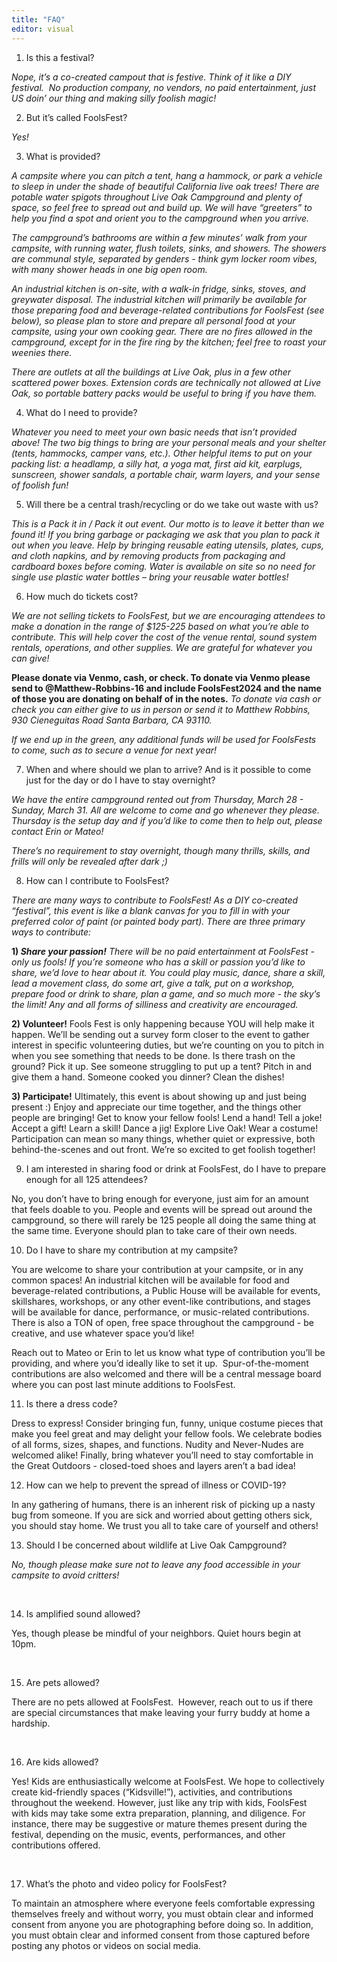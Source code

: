 ```yaml
---
title: "FAQ"
editor: visual
---
```


1.  Is this a festival?

*Nope, it's a co-created campout that is festive. Think of it like a DIY festival.  No production company, no vendors, no paid entertainment, just US doin' our thing and making silly foolish magic!* 

2.  But it's called FoolsFest?

*Yes!*

3.  What is provided?

*A campsite where you can pitch a tent, hang a hammock, or park a vehicle to sleep in under the shade of beautiful California live oak trees! There are potable water spigots throughout Live Oak Campground and plenty of space, so feel free to spread out and build up. We will have "greeters" to help you find a spot and orient you to the campground when you arrive.* 

*The campground's bathrooms are within a few minutes' walk from your campsite, with running water, flush toilets, sinks, and showers. The showers are communal style, separated by genders - think gym locker room vibes, with many shower heads in one big open room.*

*An industrial kitchen is on-site, with a walk-in fridge, sinks, stoves, and greywater disposal. The industrial kitchen will primarily be available for those preparing food and beverage-related contributions for FoolsFest (see below), so please plan to store and prepare all personal food at your campsite, using your own cooking gear. There are no fires allowed in the campground, except for in the fire ring by the kitchen; feel free to roast your weenies there.*

*There are outlets at all the buildings at Live Oak, plus in a few other scattered power boxes. Extension cords are technically not allowed at Live Oak, so portable battery packs would be useful to bring if you have them.* 

4.  What do I need to provide?

*Whatever you need to meet your own basic needs that isn't provided above! The two big things to bring are your personal meals and your shelter (tents, hammocks, camper vans, etc.). Other helpful items to put on your packing list: a headlamp, a silly hat, a yoga mat, first aid kit, earplugs, sunscreen, shower sandals, a portable chair, warm layers, and your sense of foolish fun!*

5.  Will there be a central trash/recycling or do we take out waste with us?

*This is a Pack it in / Pack it out event. Our motto is to leave it better than we found it! If you bring garbage or packaging we ask that you plan to pack it out when you leave. Help by bringing reusable eating utensils, plates, cups, and cloth napkins, and by removing products from packaging and cardboard boxes before coming. Water is available on site so no need for single use plastic water bottles -- bring your reusable water bottles!*

6.  How much do tickets cost?

*We are not selling tickets to FoolsFest, but we are encouraging attendees to make a donation in the range of \$125-225 based on what you're able to contribute. This will help cover the cost of the venue rental, sound system rentals, operations, and other supplies. We are grateful for whatever you can give!*

**Please donate via Venmo, cash, or check. To donate via Venmo please send to \@Matthew-Robbins-16 and include FoolsFest2024 and the name of those you are donating on behalf of in the notes.** *To donate via cash or check you can either give to us in person or send it to Matthew Robbins, 930 Cieneguitas Road Santa Barbara, CA 93110.*

*If we end up in the green, any additional funds will be used for FoolsFests to come, such as to secure a venue for next year!*

7.  When and where should we plan to arrive? And is it possible to come just for the day or do I have to stay overnight?

*We have the entire campground rented out from Thursday, March 28 - Sunday, March 31. All are welcome to come and go whenever they please. Thursday is the setup day and if you'd like to come then to help out, please contact Erin or Mateo!*

*There's no requirement to stay overnight, though many thrills, skills, and frills will only be revealed after dark ;)*

8.  How can I contribute to FoolsFest?

*There are many ways to contribute to FoolsFest! As a DIY co-created "festival", this event is like a blank canvas for you to fill in with your preferred color of paint (or painted body part). There are three primary ways to contribute:*

**1) *Share your passion!*** *There will be no paid entertainment at FoolsFest - only us fools! If you're someone who has a skill or passion you'd like to share, we'd love to hear about it. You could play music, dance, share a skill, lead a movement class, do some art, give a talk, put on a workshop, prepare food or drink to share, plan a game, and so much more - the sky's the limit! Any and all forms of silliness and creativity are encouraged.* 

**2) Volunteer!** Fools Fest is only happening because YOU will help make it happen. We'll be sending out a survey form closer to the event to gather interest in specific volunteering duties, but we're counting on you to pitch in when you see something that needs to be done. Is there trash on the ground? Pick it up. See someone struggling to put up a tent? Pitch in and give them a hand. Someone cooked you dinner? Clean the dishes!

**3) Participate!** Ultimately, this event is about showing up and just being present :) Enjoy and appreciate our time together, and the things other people are bringing! Get to know your fellow fools! Lend a hand! Tell a joke! Accept a gift! Learn a skill! Dance a jig! Explore Live Oak! Wear a costume! Participation can mean so many things, whether quiet or expressive, both behind-the-scenes and out front. We're so excited to get foolish together!

9.  I am interested in sharing food or drink at FoolsFest, do I have to prepare enough for all 125 attendees?

No, you don't have to bring enough for everyone, just aim for an amount that feels doable to you. People and events will be spread out around the campground, so there will rarely be 125 people all doing the same thing at the same time. Everyone should plan to take care of their own needs.

10. Do I have to share my contribution at my campsite?

You are welcome to share your contribution at your campsite, or in any common spaces! An industrial kitchen will be available for food and beverage-related contributions, a Public House will be available for events, skillshares, workshops, or any other event-like contributions, and stages will be available for dance, performance, or music-related contributions. There is also a TON of open, free space throughout the campground - be creative, and use whatever space you'd like!

Reach out to Mateo or Erin to let us know what type of contribution you'll be providing, and where you'd ideally like to set it up.  Spur-of-the-moment contributions are also welcomed and there will be a central message board where you can post last minute additions to FoolsFest.

11. Is there a dress code?

Dress to express! Consider bringing fun, funny, unique costume pieces that make you feel great and may delight your fellow fools. We celebrate bodies of all forms, sizes, shapes, and functions. Nudity and Never-Nudes are welcomed alike! Finally, bring whatever you'll need to stay comfortable in the Great Outdoors - closed-toed shoes and layers aren't a bad idea!

12. How can we help to prevent the spread of illness or COVID-19?

In any gathering of humans, there is an inherent risk of picking up a nasty bug from someone. If you are sick and worried about getting others sick, you should stay home. We trust you all to take care of yourself and others!

13. Should I be concerned about wildlife at Live Oak Campground?

*No, though please make sure not to leave any food accessible in your campsite to avoid critters!*

\

14. Is amplified sound allowed?

Yes, though please be mindful of your neighbors. Quiet hours begin at 10pm.

\

15. Are pets allowed?

There are no pets allowed at FoolsFest.  However, reach out to us if there are special circumstances that make leaving your furry buddy at home a hardship.

\

16. Are kids allowed?

Yes! Kids are enthusiastically welcome at FoolsFest. We hope to collectively create kid-friendly spaces ("Kidsville!"), activities, and contributions throughout the weekend. However, just like any trip with kids, FoolsFest with kids may take some extra preparation, planning, and diligence. For instance, there may be suggestive or mature themes present during the festival, depending on the music, events, performances, and other contributions offered. 

\

17. What's the photo and video policy for FoolsFest?

To maintain an atmosphere where everyone feels comfortable expressing themselves freely and without worry, you must obtain clear and informed consent from anyone you are photographing before doing so. In addition, you must obtain clear and informed consent from those captured before posting any photos or videos on social media.
